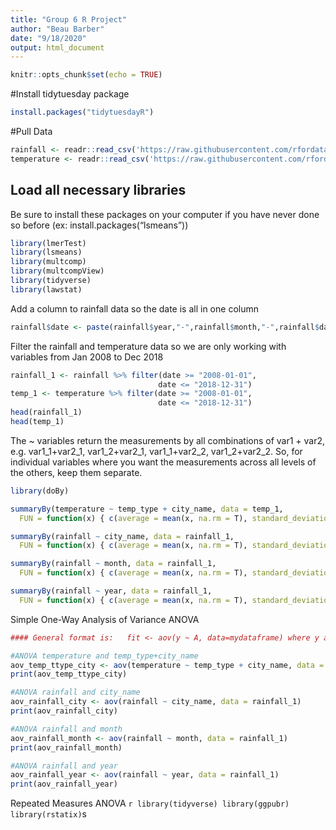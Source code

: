 ```yaml
---
title: "Group 6 R Project"
author: "Beau Barber"
date: "9/18/2020"
output: html_document
---
```


```r
knitr::opts_chunk$set(echo = TRUE)
```

#Install tidytuesday package
```r
install.packages("tidytuesdayR")
```



#Pull Data

```r
rainfall <- readr::read_csv('https://raw.githubusercontent.com/rfordatascience/tidytuesday/master/data/2020/2020-01-07/rainfall.csv')
temperature <- readr::read_csv('https://raw.githubusercontent.com/rfordatascience/tidytuesday/master/data/2020/2020-01-07/temperature.csv')
```
## Load all necessary libraries
Be sure to install these packages on your computer if you have never done so before (ex: install.packages("lsmeans"))
```r
library(lmerTest)
library(lsmeans)
library(multcomp)
library(multcompView)
library(tidyverse)
library(lawstat)
```

Add a column to rainfall data so the date is all in one column
```r
rainfall$date <- paste(rainfall$year,"-",rainfall$month,"-",rainfall$day, sep = "")

```

Filter the rainfall and temperature data so we are only working with variables from Jan 2008 to Dec 2018
```r
rainfall_1 <- rainfall %>% filter(date >= "2008-01-01", 
                                 date <= "2018-12-31")
temp_1 <- temperature %>% filter(date >= "2008-01-01", 
                                 date <= "2018-12-31")
head(rainfall_1)
head(temp_1)
```

The ~ variables return the measurements by all combinations of var1 + var2, e.g. var1_1+var2_1, var1_2+var2_1, var1_1+var2_2, var1_2+var2_2. So, for individual variables where you want the measurements across all levels of the others, keep them separate.

```r
library(doBy)

summaryBy(temperature ~ temp_type + city_name, data = temp_1,
  FUN = function(x) { c(average = mean(x, na.rm = T), standard_deviation = sd(x, na.rm = T), maximum = max(x, na.rm = T), minimum = min(x, na.rm = T)) } )

summaryBy(rainfall ~ city_name, data = rainfall_1,
  FUN = function(x) { c(average = mean(x, na.rm = T), standard_deviation = sd(x, na.rm = T), maximum = max(x, na.rm = T), minimum = min(x, na.rm = T)) } )

summaryBy(rainfall ~ month, data = rainfall_1,
  FUN = function(x) { c(average = mean(x, na.rm = T), standard_deviation = sd(x, na.rm = T), maximum = max(x, na.rm = T), minimum = min(x, na.rm = T)) } )

summaryBy(rainfall ~ year, data = rainfall_1,
  FUN = function(x) { c(average = mean(x, na.rm = T), standard_deviation = sd(x, na.rm = T), maximum = max(x, na.rm = T), minimum = min(x, na.rm = T)) } )

```

Simple One-Way Analysis of Variance ANOVA 
```r
#### General format is:   fit <- aov(y ~ A, data=mydataframe) where y and A are variables in the mydataframe

#ANOVA temperature and temp_type+city_name
aov_temp_ttype_city <- aov(temperature ~ temp_type + city_name, data = temp_1)
print(aov_temp_ttype_city)

#ANOVA rainfall and city_name
aov_rainfall_city <- aov(rainfall ~ city_name, data = rainfall_1)
print(aov_rainfall_city)

#ANOVA rainfall and month
aov_rainfall_month <- aov(rainfall ~ month, data = rainfall_1)
print(aov_rainfall_month)

#ANOVA rainfall and year
aov_rainfall_year <- aov(rainfall ~ year, data = rainfall_1)
print(aov_rainfall_year)


```

Repeated Measures ANOVA 
```r
library(tidyverse)
library(ggpubr)
library(rstatix)
```s



